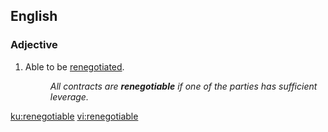 ==English==

===Adjective===
{{en-adj}}

# Able to be [[renegotiate]]d.
#: ''All contracts are '''renegotiable''' if one of the parties has sufficient leverage.''

[[ku:renegotiable]]
[[vi:renegotiable]]